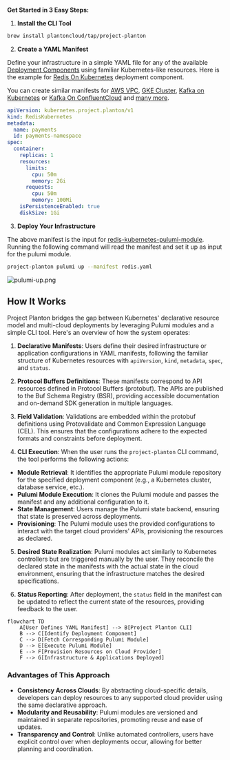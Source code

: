 **Get Started in 3 Easy Steps:**

1. **Install the CLI Tool**

```bash
brew install plantoncloud/tap/project-planton
   ```

2. **Create a YAML Manifest**

Define your infrastructure in a simple YAML file for any of the
available [Deployment Components](https://github.com/plantoncloud/project-planton/tree/main/apis/project/planton/provider)
using familiar Kubernetes-like resources. Here is the example
for [Redis On Kubernetes](https://github.com/plantoncloud/project-planton/tree/main/apis/project/planton/provider/kubernetes/rediskubernetes/v1)
deployment component.

You can create similar manifests
for [AWS VPC](https://github.com/plantoncloud/project-planton/tree/main/apis/project/planton/provider/aws/awsvpcv1), [GKE Cluster](https://github.com/plantoncloud/project-planton/tree/main/apis/project/planton/provider/gcp/gkecluster/v1), [Kafka on Kubernetes](https://github.com/plantoncloud/project-planton/tree/main/apis/project/planton/provider/kubernetes/kafkakubernetes/v1)
or [Kafka On ConfluentCloud](https://github.com/plantoncloud/project-planton/tree/main/apis/project/planton/provider/confluent/kafkaconfluent/v1)
and [many more](https://github.com/plantoncloud/project-planton/tree/main/apis/project/planton/provider).

```yaml
apiVersion: kubernetes.project.planton/v1
kind: RedisKubernetes
metadata:
  name: payments
  id: payments-namespace
spec:
  container:
    replicas: 1
    resources:
      limits:
        cpu: 50m
        memory: 2Gi
      requests:
        cpu: 50m
        memory: 100Mi
    isPersistenceEnabled: true
    diskSize: 1Gi
```

3. **Deploy Your Infrastructure**

The above manifest is the input
for [redis-kubernetes-pulumi-module](https://github.com/plantoncloud/redis-kubernetes-pulumi-module). Running the
following command will read the manifest and set it up as input for the pulumi module.

   ```bash
   project-planton pulumi up --manifest redis.yaml
   ```

![pulumi-up.png](/images/provider/kubernetes/redis/pulumi-up.png)

## How It Works

Project Planton bridges the gap between Kubernetes' declarative resource model and multi-cloud deployments by leveraging
Pulumi modules and a simple CLI tool. Here's an overview of how the system operates:

1. **Declarative Manifests**: Users define their desired infrastructure or application configurations in YAML manifests,
following the familiar structure of Kubernetes resources with `apiVersion`, `kind`, `metadata`, `spec`, and `status`.

2. **Protocol Buffers Definitions**: These manifests correspond to API resources defined in Protocol Buffers (protobuf).
The APIs are published to the Buf Schema Registry (BSR), providing accessible documentation and on-demand SDK
generation in multiple languages.

3. **Field Validation**: Validations are embedded within the protobuf definitions using Protovalidate and Common
Expression Language (CEL). This ensures that the configurations adhere to the expected formats and constraints before
deployment.

4. **CLI Execution**: When the user runs the `project-planton` CLI command, the tool performs the following actions:
 - **Module Retrieval**: It identifies the appropriate Pulumi module repository for the specified deployment
component (e.g., a Kubernetes cluster, database service, etc.).
 - **Pulumi Module Execution**: It clones the Pulumi module and passes the manifest and any additional configuration
to it.
 - **State Management**: Users manage the Pulumi state backend, ensuring that state is preserved across deployments.
 - **Provisioning**: The Pulumi module uses the provided configurations to interact with the target cloud providers'
APIs, provisioning the resources as declared.

5. **Desired State Realization**: Pulumi modules act similarly to Kubernetes controllers but are triggered manually by
the user. They reconcile the declared state in the manifests with the actual state in the cloud environment, ensuring
that the infrastructure matches the desired specifications.

6. **Status Reporting**: After deployment, the `status` field in the manifest can be updated to reflect the current
state of the resources, providing feedback to the user.

```mermaid
flowchart TD
    A[User Defines YAML Manifest] --> B[Project Planton CLI]
    B --> C[Identify Deployment Component]
    C --> D[Fetch Corresponding Pulumi Module]
    D --> E[Execute Pulumi Module]
    E --> F[Provision Resources on Cloud Provider]
    F --> G[Infrastructure & Applications Deployed]
```

### Advantages of This Approach

- **Consistency Across Clouds**: By abstracting cloud-specific details, developers can deploy resources to any supported
cloud provider using the same declarative approach.
- **Modularity and Reusability**: Pulumi modules are versioned and maintained in separate repositories, promoting reuse
and ease of updates.
- **Transparency and Control**: Unlike automated controllers, users have explicit control over when deployments occur,
allowing for better planning and coordination.
